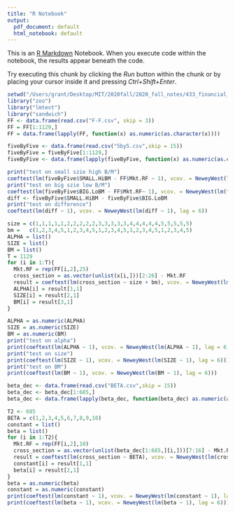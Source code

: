 ```yaml
---
title: "R Notebook"
output:
  pdf_document: default
  html_notebook: default
---
```


This is an [R Markdown](http://rmarkdown.rstudio.com) Notebook. When you execute code within the notebook, the results appear beneath the code. 

Try executing this chunk by clicking the *Run* button within the chunk or by placing your cursor inside it and pressing *Ctrl+Shift+Enter*. 

```r
setwd("/Users/grant/Desktop/MIT/2020fall/2020_fall_notes/433_financial_market/Assignment/assignment2")
library("zoo")
library("lmtest")
library("sandwich")
FF <- data.frame(read.csv("F-F.csv", skip = 3))
FF = FF[1:1129,]
FF = data.frame(lapply(FF, function(x) as.numeric(as.character(x))))

fiveByFive <- data.frame(read.csv("5by5.csv",skip = 15))
fiveByFive = fiveByFive[1:1129,]
fiveByFive <- data.frame(lapply(fiveByFive, function(x) as.numeric(as.character(x))))

print("test on small szie high B/M")
coeftest(lm(fiveByFive$SMALL.HiBM - FF$Mkt.RF ~ 1), vcov. = NeweyWest(lm(fiveByFive$SMALL.HiBM - FF$Mkt.RF~ 1), lag = 6))
print("test on big szie low B/M")
coeftest(lm(fiveByFive$BIG.LoBM - FF$Mkt.RF~ 1), vcov. = NeweyWest(lm(fiveByFive$BIG.LoBM - FF$Mkt.RF~ 1), lag = 6))
diff <- fiveByFive$SMALL.HiBM - fiveByFive$BIG.LoBM
print("test on difference")
coeftest(lm(diff ~ 1), vcov. = NeweyWest(lm(diff ~ 1), lag = 6))
```

```r
size = c(1,1,1,1,1,2,2,2,2,2,3,3,3,3,3,4,4,4,4,4,5,5,5,5,5)
bm =   c(1,2,3,4,5,1,2,3,4,5,1,2,3,4,5,1,2,3,4,5,1,2,3,4,5)
ALPHA = list()
SIZE = list()
BM = list()
T = 1129
for (i in 1:T){
  Mkt.RF = rep(FF[i,2],25)
  cross_section = as.vector(unlist(x[i,]))[2:26] - Mkt.RF
  result = coeftest(lm(cross_section ~ size + bm), vcov. = NeweyWest(lm(cross_section ~ size + bm), lag = 6))
  ALPHA[i] = result[1,1]
  SIZE[i] = result[2,1]
  BM[i] = result[3,1]
}

ALPHA = as.numeric(ALPHA)
SIZE = as.numeric(SIZE)
BM = as.numeric(BM)
print("test on alpha")
print(coeftest(lm(ALPHA ~ 1), vcov. = NeweyWest(lm(ALPHA ~ 1), lag = 6)))
print("test on size")
print(coeftest(lm(SIZE ~ 1), vcov. = NeweyWest(lm(SIZE ~ 1), lag = 6)))
print("test on BM")
print(coeftest(lm(BM ~ 1), vcov. = NeweyWest(lm(BM ~ 1), lag = 6)))
```


```r
beta_dec <- data.frame(read.csv("BETA.csv",skip = 15))
beta_dec <- beta_dec[1:685,]
beta_dec <- data.frame(lapply(beta_dec, function(beta_dec) as.numeric(as.character(beta_dec))))

T2 <- 685
BETA = c(1,2,3,4,5,6,7,8,9,10)
constant = list()
beta = list()
for (i in 1:T2){
  Mkt.RF = rep(FF[i,2],10)
  cross_section = as.vector(unlist(beta_dec[1:685,][i,]))[7:16] - Mkt.RF
  result = coeftest(lm(cross_section ~ BETA), vcov. = NeweyWest(lm(cross_section ~ BETA), lag = 6))
  constant[i] = result[1,1]
  beta[i] = result[2,1]
}
beta = as.numeric(beta)
constant = as.numeric(constant)
print(coeftest(lm(constant ~ 1), vcov. = NeweyWest(lm(constant ~ 1), lag = 6)))
print(coeftest(lm(beta ~ 1), vcov. = NeweyWest(lm(beta ~ 1), lag = 6)))
```

